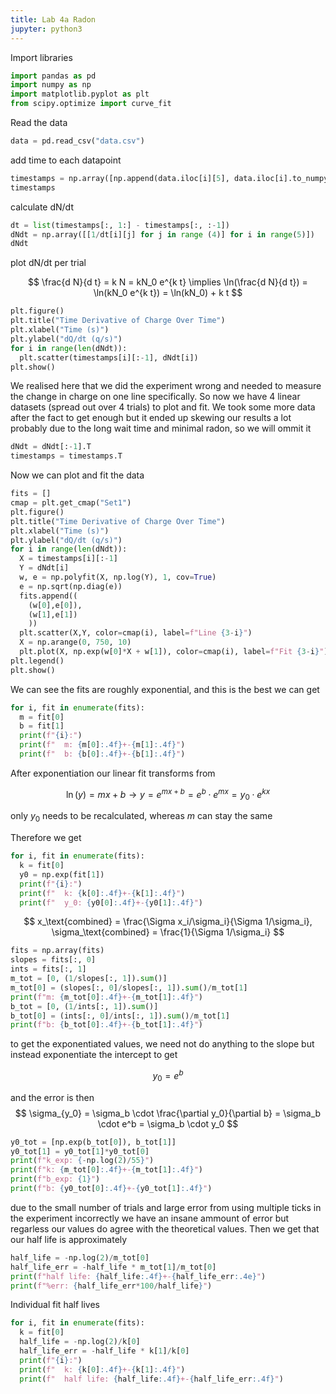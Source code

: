 ```yaml
---
title: Lab 4a Radon
jupyter: python3
---
```


Import libraries 

```python
import pandas as pd
import numpy as np
import matplotlib.pyplot as plt
from scipy.optimize import curve_fit
```

Read the data

```python
data = pd.read_csv("data.csv")
```

add time to each datapoint

```python
timestamps = np.array([np.append(data.iloc[i][5], data.iloc[i].to_numpy()[1:5] + data.iloc[i].to_numpy()[5]) for i in range(5)])
timestamps
```

calculate dN/dt

```python
dt = list(timestamps[:, 1:] - timestamps[:, :-1])
dNdt = np.array([[1/dt[i][j] for j in range (4)] for i in range(5)])
dNdt
```

plot dN/dt per trial

$$
\frac{d N}{d t} = k N = kN_0 e^{k t} \implies \ln(\frac{d N}{d t}) = \ln(kN_0 e^{k t}) = \ln(kN_0) + k t
$$

```python
plt.figure()
plt.title("Time Derivative of Charge Over Time")
plt.xlabel("Time (s)") 
plt.ylabel("dQ/dt (q/s)") 
for i in range(len(dNdt)):
  plt.scatter(timestamps[i][:-1], dNdt[i])
plt.show()
```

We realised here that we did the experiment wrong and needed to measure the change in charge on one line specifically. So now we have 4 linear datasets (spread out over 4 trials) to plot and fit. We took some more data after the fact to get enough but it ended up skewing our results a lot probably due to the long wait time and minimal radon, so we will ommit it
```python
dNdt = dNdt[:-1].T
timestamps = timestamps.T
```

Now we can plot and fit the data

```python
fits = []
cmap = plt.get_cmap("Set1")
plt.figure()
plt.title("Time Derivative of Charge Over Time")
plt.xlabel("Time (s)") 
plt.ylabel("dQ/dt (q/s)") 
for i in range(len(dNdt)):
  X = timestamps[i][:-1]
  Y = dNdt[i]
  w, e = np.polyfit(X, np.log(Y), 1, cov=True)
  e = np.sqrt(np.diag(e))
  fits.append((
    (w[0],e[0]),
    (w[1],e[1])
    )) 
  plt.scatter(X,Y, color=cmap(i), label=f"Line {3-i}")
  X = np.arange(0, 750, 10)
  plt.plot(X, np.exp(w[0]*X + w[1]), color=cmap(i), label=f"Fit {3-i}")
plt.legend()
plt.show()
```

We can see the fits are roughly exponential, and this is the best we can get

```python
for i, fit in enumerate(fits):
  m = fit[0]
  b = fit[1]
  print(f"{i}:")
  print(f"  m: {m[0]:.4f}+-{m[1]:.4f}")
  print(f"  b: {b[0]:.4f}+-{b[1]:.4f}")
```

After exponentiation our linear fit transforms from 

$$
\ln(y) = mx + b \rightarrow y = e^{mx+b} = e^b \cdot e^{mx} = y_{0} \cdot e^{kx}
$$

only $y_0$ needs to be recalculated, whereas $m$ can stay the same

Therefore we get

```python
for i, fit in enumerate(fits):
  k = fit[0]
  y0 = np.exp(fit[1])
  print(f"{i}:")
  print(f"  k: {k[0]:.4f}+-{k[1]:.4f}")
  print(f"  y_0: {y0[0]:.4f}+-{y0[1]:.4f}")
```

$$
x_\text{combined} = \frac{\Sigma x_i/\sigma_i}{\Sigma 1/\sigma_i},
\sigma_\text{combined} = \frac{1}{\Sigma 1/\sigma_i} 
$$


```python
fits = np.array(fits)
slopes = fits[:, 0]
ints = fits[:, 1]
m_tot = [0, (1/slopes[:, 1]).sum()]
m_tot[0] = (slopes[:, 0]/slopes[:, 1]).sum()/m_tot[1]
print(f"m: {m_tot[0]:.4f}+-{m_tot[1]:.4f}")
b_tot = [0, (1/ints[:, 1]).sum()]
b_tot[0] = (ints[:, 0]/ints[:, 1]).sum()/m_tot[1]
print(f"b: {b_tot[0]:.4f}+-{b_tot[1]:.4f}")
```

to get the exponentiated values, we need not do anything to the slope but instead exponentiate the intercept to get

$$
y_0 = e^b
$$

and the error is then
$$
\sigma_{y_0} = \sigma_b \cdot \frac{\partial y_0}{\partial b} = \sigma_b \cdot e^b = \sigma_b \cdot y_0
$$

```python
y0_tot = [np.exp(b_tot[0]), b_tot[1]]
y0_tot[1] = y0_tot[1]*y0_tot[0]
print(f"k_exp: {-np.log(2)/55}")
print(f"k: {m_tot[0]:.4f}+-{m_tot[1]:.4f}")
print(f"b_exp: {1}")
print(f"b: {y0_tot[0]:.4f}+-{y0_tot[1]:.4f}")
```

due to the small number of trials and large error from using multiple ticks in the experiment incorrectly we have an insane ammount of error but regarless our values do agree with the theoretical values. Then we get that our half life is approximately

```python
half_life = -np.log(2)/m_tot[0]
half_life_err = -half_life * m_tot[1]/m_tot[0]
print(f"half life: {half_life:.4f}+-{half_life_err:.4e}")
print(f"%err: {half_life_err*100/half_life}")
```

Individual fit half lives

```python
for i, fit in enumerate(fits):
  k = fit[0]
  half_life = -np.log(2)/k[0]
  half_life_err = -half_life * k[1]/k[0]
  print(f"{i}:")
  print(f"  k: {k[0]:.4f}+-{k[1]:.4f}")
  print(f"  half life: {half_life:.4f}+-{half_life_err:.4f}")
```
